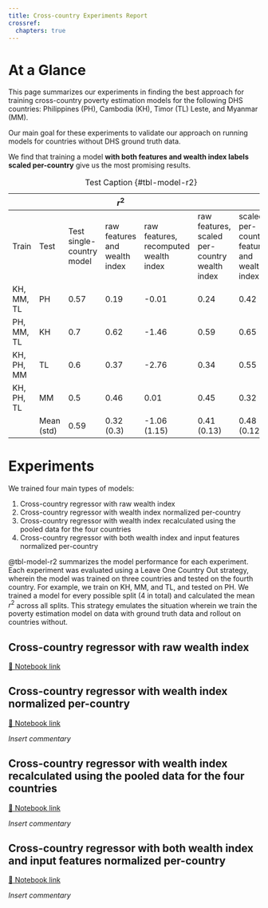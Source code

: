 ```yaml
---
title: Cross-country Experiments Report
crossref:
  chapters: true
---
```

<!--# TODO: links-->

# At a Glance

This page summarizes our experiments in finding the best approach for training cross-country poverty estimation models for the following DHS countries: Philippines (PH), Cambodia (KH), Timor (TL) Leste, and Myanmar (MM).

Our main goal for these experiments to validate our approach on running models for countries without DHS ground truth data. 

We find that training a model **with both features and wealth index labels scaled per-country** give us the most promising results.

:::{.column-page-right}
|  	|  	|  	| $r^2$ 	|  	|  	|  	|
|---	|---	|---	|---	|---	|---	|---	|
| Train 	| Test 	| Test single-country model 	| raw features and<br>wealth index 	| raw features,<br>recomputed <br>wealth index  	| raw features,<br>scaled per-country <br>wealth index 	| scaled per-country features<br>and wealth index 	|
| KH, MM, TL 	| PH 	| 0.57  	| 0.19 	| -0.01 	| 0.24 	| 0.42 	|
| PH, MM, TL 	| KH 	| 0.7 	| 0.62 	| -1.46 	| 0.59 	| 0.65 	|
| KH, PH, MM 	| TL 	| 0.6 	| 0.37 	| -2.76 	| 0.34 	| 0.55 	|
| KH, PH, TL 	| MM 	| 0.5 	| 0.46 	| 0.01 	| 0.45 	| 0.32 	|
|  	| Mean (std) 	| 0.59 	| 0.32 (0.3) 	| -1.06 (1.15) 	| 0.41 (0.13) 	| 0.48 (0.12) 	|
: Test Caption {#tbl-model-r2}
:::

# Experiments

We trained four main types of models:


1. Cross-country regressor with raw wealth index  
2. Cross-country regressor with wealth index normalized per-country
3. Cross-country regressor with wealth index recalculated using the pooled data for the four countries
4. Cross-country regressor with both wealth index and input features normalized per-country

@tbl-model-r2 summarizes the model performance for each experiment.  Each experiment was evaluated using a Leave One Country Out strategy, wherein the model was trained on three countries and tested on the fourth country. For example, we train on KH, MM, and TL, and tested on PH. We trained a model for every possible split (4 in total) and calculated the mean $r^2$ across all splits. This strategy emulates the situation wherein we train the poverty estimation model on data with ground truth data and rollout on countries without. 




## Cross-country regressor with raw wealth index {#sec-exp-1}

[📒 Notebook link](notebooks/2023-01-24-dhs-cross-country-experiments/2023-01-24_crosscountry_initial.ipynb)


## Cross-country regressor with wealth index normalized per-country {#sec-exp-2}

[📒 Notebook link](notebooks/2023-01-24-dhs-cross-country-experiments/2023-01-24_crosscountry_initial.ipynb)

*Insert commentary*

## Cross-country regressor with wealth index recalculated using the pooled data for the four countries {#sec-exp-3}

[📒 Notebook link](notebooks/2023-02-01-index-recalculation-experiments/2023-02-06_index_recalculation.ipynb)

*Insert commentary*

## Cross-country regressor with both wealth index and input features normalized per-country {#sec-exp-4}

[📒 Notebook link](notebooks/2023-01-24-dhs-cross-country-experiments/2023-02-06_crosscountry_normalized.ipynb)

*Insert commentary*
